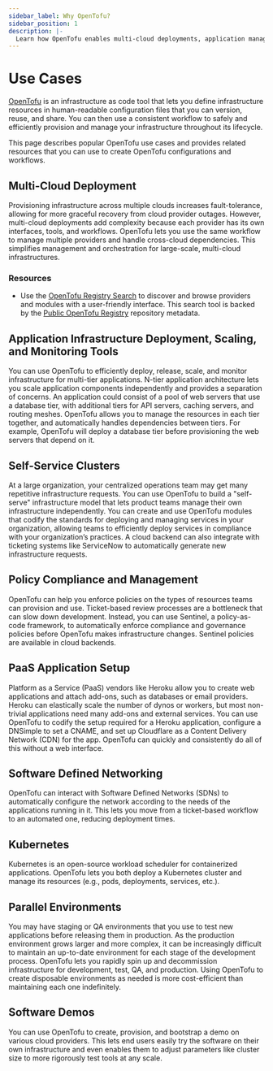 ```yaml
---
sidebar_label: Why OpenTofu?
sidebar_position: 1
description: |-
  Learn how OpenTofu enables multi-cloud deployments, application management, policy compliance, and self-service infrastructure.
---
```


# Use Cases

[OpenTofu](index.mdx) is an infrastructure as code tool that lets you define infrastructure resources in human-readable configuration files that you can version, reuse, and share. You can then use a consistent workflow to safely and efficiently provision and manage your infrastructure throughout its lifecycle.

This page describes popular OpenTofu use cases and provides related resources that you can use to create OpenTofu configurations and workflows.

## Multi-Cloud Deployment

Provisioning infrastructure across multiple clouds increases fault-tolerance, allowing for more graceful recovery from cloud provider outages. However, multi-cloud deployments add complexity because each provider has its own interfaces, tools, and workflows. OpenTofu lets you use the same workflow to manage multiple providers and handle cross-cloud dependencies. This simplifies management and orchestration for large-scale, multi-cloud infrastructures.

### Resources

- Use the [OpenTofu Registry Search](https://search.opentofu.org/) to discover and browse providers and modules with a user-friendly interface. This search tool is backed by the [Public OpenTofu Registry](https://github.com/opentofu/registry/) repository metadata.

## Application Infrastructure Deployment, Scaling, and Monitoring Tools

You can use OpenTofu to efficiently deploy, release, scale, and monitor infrastructure for multi-tier applications. N-tier application architecture lets you scale application components independently and provides a separation of concerns. An application could consist of a pool of web servers that use a database tier, with additional tiers for API servers, caching servers, and routing meshes. OpenTofu allows you to manage the resources in each tier together, and automatically handles dependencies between tiers. For example, OpenTofu will deploy a database tier before provisioning the web servers that depend on it.

## Self-Service Clusters

At a large organization, your centralized operations team may get many repetitive infrastructure requests. You can use OpenTofu to build a "self-serve" infrastructure model that lets product teams manage their own infrastructure independently. You can create and use OpenTofu modules that codify the standards for deploying and managing services in your organization, allowing teams to efficiently deploy services in compliance with your organization’s practices. A cloud backend can also integrate with ticketing systems like ServiceNow to automatically generate new infrastructure requests.

## Policy Compliance and Management

OpenTofu can help you enforce policies on the types of resources teams can provision and use. Ticket-based review processes are a bottleneck that can slow down development. Instead, you can use Sentinel, a policy-as-code framework, to automatically enforce compliance and governance policies before OpenTofu makes infrastructure changes. Sentinel policies are available in cloud backends.

## PaaS Application Setup

Platform as a Service (PaaS) vendors like Heroku allow you to create web applications and attach add-ons, such as databases or email providers. Heroku can elastically scale the number of dynos or workers, but most non-trivial applications need many add-ons and external services. You can use OpenTofu to codify the setup required for a Heroku application, configure a DNSimple to set a CNAME, and set up Cloudflare as a Content Delivery Network (CDN) for the app. OpenTofu can quickly and consistently do all of this without a web interface.

## Software Defined Networking

OpenTofu can interact with Software Defined Networks (SDNs) to automatically configure the network according to the needs of the applications running in it. This lets you move from a ticket-based workflow to an automated one, reducing deployment times.

## Kubernetes

Kubernetes is an open-source workload scheduler for containerized applications. OpenTofu lets you both deploy a Kubernetes cluster and manage its resources (e.g., pods, deployments, services, etc.).

## Parallel Environments

You may have staging or QA environments that you use to test new applications before releasing them in production. As the production environment grows larger and more complex, it can be increasingly difficult to maintain an up-to-date environment for each stage of the development process. OpenTofu lets you rapidly spin up and decommission infrastructure for development, test, QA, and production. Using OpenTofu to create disposable environments as needed is more cost-efficient than maintaining each one indefinitely.

## Software Demos

You can use OpenTofu to create, provision, and bootstrap a demo on various cloud providers. This lets end users easily try the software on their own infrastructure and even enables them to adjust parameters like cluster size to more rigorously test tools at any scale.
